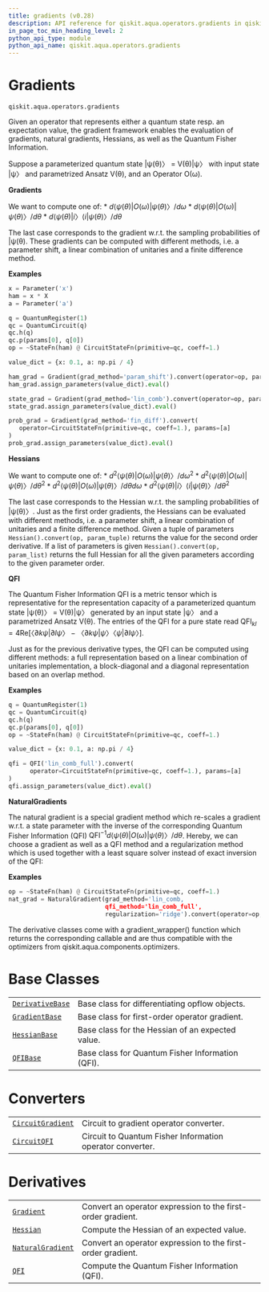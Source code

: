 ```yaml
---
title: gradients (v0.28)
description: API reference for qiskit.aqua.operators.gradients in qiskit v0.28
in_page_toc_min_heading_level: 2
python_api_type: module
python_api_name: qiskit.aqua.operators.gradients
---
```


<span id="module-qiskit.aqua.operators.gradients" />

<span id="qiskit-aqua-operators-gradients" />

<span id="gradients-qiskit-aqua-operators-gradients" />

# Gradients

`qiskit.aqua.operators.gradients`

Given an operator that represents either a quantum state resp. an expectation value, the gradient framework enables the evaluation of gradients, natural gradients, Hessians, as well as the Quantum Fisher Information.

Suppose a parameterized quantum state |ψ(θ)〉 = V(θ)|ψ〉 with input state |ψ〉 and parametrized Ansatz V(θ), and an Operator O(ω).

**Gradients**

We want to compute one of: \* $d⟨ψ(θ)|O(ω)|ψ(θ)〉/ dω$ \* $d⟨ψ(θ)|O(ω)|ψ(θ)〉/ dθ$ \* $d⟨ψ(θ)|i〉⟨i|ψ(θ)〉/ dθ$

The last case corresponds to the gradient w\.r.t. the sampling probabilities of |ψ(θ). These gradients can be computed with different methods, i.e. a parameter shift, a linear combination of unitaries and a finite difference method.

**Examples**

```python
x = Parameter('x')
ham = x * X
a = Parameter('a')

q = QuantumRegister(1)
qc = QuantumCircuit(q)
qc.h(q)
qc.p(params[0], q[0])
op = ~StateFn(ham) @ CircuitStateFn(primitive=qc, coeff=1.)

value_dict = {x: 0.1, a: np.pi / 4}

ham_grad = Gradient(grad_method='param_shift').convert(operator=op, params=[x])
ham_grad.assign_parameters(value_dict).eval()

state_grad = Gradient(grad_method='lin_comb').convert(operator=op, params=[a])
state_grad.assign_parameters(value_dict).eval()

prob_grad = Gradient(grad_method='fin_diff').convert(
   operator=CircuitStateFn(primitive=qc, coeff=1.), params=[a]
)
prob_grad.assign_parameters(value_dict).eval()
```

**Hessians**

We want to compute one of: \* $d^2⟨ψ(θ)|O(ω)|ψ(θ)〉/ dω^2$ \* $d^2⟨ψ(θ)|O(ω)|ψ(θ)〉/ dθ^2$ \* $d^2⟨ψ(θ)|O(ω)|ψ(θ)〉/ dθ dω$ \* $d^2⟨ψ(θ)|i〉⟨i|ψ(θ)〉/ dθ^2$

The last case corresponds to the Hessian w\.r.t. the sampling probabilities of |ψ(θ)〉. Just as the first order gradients, the Hessians can be evaluated with different methods, i.e. a parameter shift, a linear combination of unitaries and a finite difference method. Given a tuple of parameters `Hessian().convert(op, param_tuple)` returns the value for the second order derivative. If a list of parameters is given `Hessian().convert(op, param_list)` returns the full Hessian for all the given parameters according to the given parameter order.

**QFI**

The Quantum Fisher Information QFI is a metric tensor which is representative for the representation capacity of a parameterized quantum state |ψ(θ)〉 = V(θ)|ψ〉 generated by an input state |ψ〉 and a parametrized Ansatz V(θ). The entries of the QFI for a pure state read $\mathrm{QFI}_{kl} = 4 \mathrm{Re}[〈∂kψ|∂lψ〉−〈∂kψ|ψ〉〈ψ|∂lψ〉]$.

Just as for the previous derivative types, the QFI can be computed using different methods: a full representation based on a linear combination of unitaries implementation, a block-diagonal and a diagonal representation based on an overlap method.

**Examples**

```python
q = QuantumRegister(1)
qc = QuantumCircuit(q)
qc.h(q)
qc.p(params[0], q[0])
op = ~StateFn(ham) @ CircuitStateFn(primitive=qc, coeff=1.)

value_dict = {x: 0.1, a: np.pi / 4}

qfi = QFI('lin_comb_full').convert(
      operator=CircuitStateFn(primitive=qc, coeff=1.), params=[a]
)
qfi.assign_parameters(value_dict).eval()
```

**NaturalGradients**

The natural gradient is a special gradient method which re-scales a gradient w\.r.t. a state parameter with the inverse of the corresponding Quantum Fisher Information (QFI) $\mathrm{QFI}^{-1} d⟨ψ(θ)|O(ω)|ψ(θ)〉/ dθ$. Hereby, we can choose a gradient as well as a QFI method and a regularization method which is used together with a least square solver instead of exact inversion of the QFI:

**Examples**

```python
op = ~StateFn(ham) @ CircuitStateFn(primitive=qc, coeff=1.)
nat_grad = NaturalGradient(grad_method='lin_comb,
                           qfi_method='lin_comb_full',
                           regularization='ridge').convert(operator=op, params=params)
```

The derivative classes come with a gradient\_wrapper() function which returns the corresponding callable and are thus compatible with the optimizers from qiskit.aqua.components.optimizers.

# Base Classes

|                                                                                                                     |                                                  |
| ------------------------------------------------------------------------------------------------------------------- | ------------------------------------------------ |
| [`DerivativeBase`](qiskit.aqua.operators.gradients.DerivativeBase "qiskit.aqua.operators.gradients.DerivativeBase") | Base class for differentiating opflow objects.   |
| [`GradientBase`](qiskit.aqua.operators.gradients.GradientBase "qiskit.aqua.operators.gradients.GradientBase")       | Base class for first-order operator gradient.    |
| [`HessianBase`](qiskit.aqua.operators.gradients.HessianBase "qiskit.aqua.operators.gradients.HessianBase")          | Base class for the Hessian of an expected value. |
| [`QFIBase`](qiskit.aqua.operators.gradients.QFIBase "qiskit.aqua.operators.gradients.QFIBase")                      | Base class for Quantum Fisher Information (QFI). |

# Converters

|                                                                                                                        |                                                           |
| ---------------------------------------------------------------------------------------------------------------------- | --------------------------------------------------------- |
| [`CircuitGradient`](qiskit.aqua.operators.gradients.CircuitGradient "qiskit.aqua.operators.gradients.CircuitGradient") | Circuit to gradient operator converter.                   |
| [`CircuitQFI`](qiskit.aqua.operators.gradients.CircuitQFI "qiskit.aqua.operators.gradients.CircuitQFI")                | Circuit to Quantum Fisher Information operator converter. |

# Derivatives

|                                                                                                                        |                                                             |
| ---------------------------------------------------------------------------------------------------------------------- | ----------------------------------------------------------- |
| [`Gradient`](qiskit.aqua.operators.gradients.Gradient "qiskit.aqua.operators.gradients.Gradient")                      | Convert an operator expression to the first-order gradient. |
| [`Hessian`](qiskit.aqua.operators.gradients.Hessian "qiskit.aqua.operators.gradients.Hessian")                         | Compute the Hessian of an expected value.                   |
| [`NaturalGradient`](qiskit.aqua.operators.gradients.NaturalGradient "qiskit.aqua.operators.gradients.NaturalGradient") | Convert an operator expression to the first-order gradient. |
| [`QFI`](qiskit.aqua.operators.gradients.QFI "qiskit.aqua.operators.gradients.QFI")                                     | Compute the Quantum Fisher Information (QFI).               |

